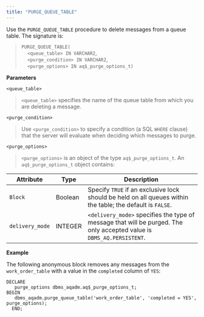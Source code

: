 ```yaml
---
title: "PURGE_QUEUE_TABLE"
---
```




Use the `PURGE_QUEUE_TABLE` procedure to delete messages from a queue table. The signature is:

> `PURGE_QUEUE_TABLE(`  
>     `<queue_table> IN VARCHAR2`,  
>     `<purge_condition> IN VARCHAR2`,  
>     `<purge_options> IN aq$_purge_options_t)`

**Parameters**

`<queue_table>`

> `<queue_table>` specifies the name of the queue table from which you are deleting a message.

`<purge_condition>`

> Use `<purge_condition>` to specify a condition (a SQL `WHERE` clause) that the server will evaluate when deciding which messages to purge.

`<purge_options>`

> `<purge_options>` is an object of the type `aq$_purge_options_t`. An `aq$_purge_options_t` object contains:

| Attribute       | Type    | Description                                                                                                           |
| --------------- | ------- | --------------------------------------------------------------------------------------------------------------------- |
| `Block`         | Boolean | Specify `TRUE` if an exclusive lock should be held on all queues within the table; the default is `FALSE`.            |
| `delivery_mode` | INTEGER | `<delivery_mode>` specifies the type of message that will be purged. The only accepted value is `DBMS_AQ.PERSISTENT`. |

**Example**

The following anonymous block removes any messages from the `work_order_table` with a value in the `completed` column of `YES`:

``` text
DECLARE
   purge_options dbms_aqadm.aq$_purge_options_t;
BEGIN
   dbms_aqadm.purge_queue_table('work_order_table', 'completed = YES',
purge_options);
  END;
```
